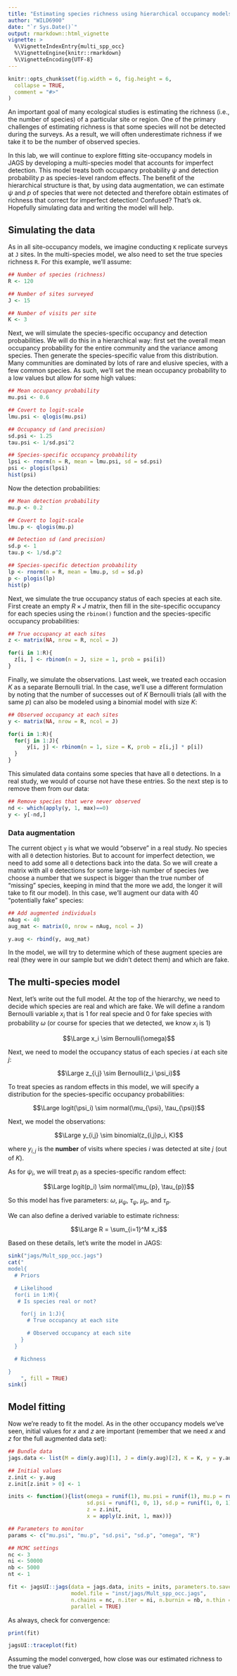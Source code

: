 ```yaml
---
title: "Estimating species richness using hierarchical occupancy models"
author: "WILD6900"
date: "`r Sys.Date()`"
output: rmarkdown::html_vignette
vignette: >
  %\VignetteIndexEntry{multi_spp_occ}
  %\VignetteEngine{knitr::rmarkdown}
  %\VignetteEncoding{UTF-8}
---
```


```r
knitr::opts_chunk$set(fig.width = 6, fig.height = 6,
  collapse = TRUE,
  comment = "#>"
)
```

An important goal of many ecological studies is estimating the richness (i.e., the number of species) of a particular site or region. One of the primary challenges of estimating richness is that some species will not be detected during the surveys. As a result, we will often underestimate richness if we take it to be the number of observed species. 

In this lab, we will continue to explore fitting site-occupancy models in JAGS by developing a multi-species model that accounts for imperfect detection. This model treats both occupancy probability $\psi$ and detection probability $p$ as species-level random effects. The benefit of the hierarchical structure is that, by using data augmentation, we can estimate $\psi$ and $p$ of species that were not detected and therefore obtain estimates of richness that correct for imperfect detection! Confused? That's ok. Hopefully simulating data and writing the model will help.  

## Simulating the data

As in all site-occupancy models, we imagine conducting `K` replicate surveys at `J` sites. In the multi-species model, we also need to set the true species richness `R`. For this example, we'll assume:

```r
## Number of species (richness)
R <- 120

## Number of sites surveyed 
J <- 15

## Number of visits per site
K <- 3
```

Next, we will simulate the species-specific occupancy and detection probabilities. We will do this in a hierarchical way: first set the overall mean occupancy probability for the entire community and the variance among species. Then generate the species-specific value from this distribution. Many communities are dominated by lots of rare and elusive species, with a few common species. As such, we'll set the mean occupancy probability to a low values but allow for some high values:

```r
## Mean occupancy probability
mu.psi <- 0.6

## Covert to logit-scale
lmu.psi <- qlogis(mu.psi)

## Occupancy sd (and precision)
sd.psi <- 1.25
tau.psi <- 1/sd.psi^2

## Species-specific occupancy probability
lpsi <- rnorm(n = R, mean = lmu.psi, sd = sd.psi)
psi <- plogis(lpsi)
hist(psi)
```


Now the detection probabilities:

```r
## Mean detection probability
mu.p <- 0.2

## Covert to logit-scale
lmu.p <- qlogis(mu.p)

## Detection sd (and precision)
sd.p <- 1
tau.p <- 1/sd.p^2

## Species-specific detection probability
lp <- rnorm(n = R, mean = lmu.p, sd = sd.p)
p <- plogis(lp)
hist(p)
```

Next, we simulate the true occupancy status of each species at each site. First create an empty $R \times J$ matrix, then fill in the site-specific occupancy for each species using the `rbinom()` function and the species-specific occupancy probabilities:

```r
## True occupancy at each sites
z <- matrix(NA, nrow = R, ncol = J)

for(i in 1:R){
  z[i, ] <- rbinom(n = J, size = 1, prob = psi[i])
}
```

Finally, we simulate the observations. Last week, we treated each occasion $K$ as a separate Bernoulli trial. In the case, we'll use a different formulation by noting that the number of successes out of $K$ Bernoulli trials (all with the same $p$) can also be modeled using a binomial model with size $K$:

```r
## Observed occupancy at each sites
y <- matrix(NA, nrow = R, ncol = J)

for(i in 1:R){
  for(j in 1:J){
      y[i, j] <- rbinom(n = 1, size = K, prob = z[i,j] * p[i])
  }
}
```

This simulated data contains some species that have all `0` detections. In a real study, we would of course not have these entries. So the next step is to remove them from our data:

```r
## Remove species that were never observed
nd <- which(apply(y, 1, max)==0)
y <- y[-nd,]
```

### Data augmentation

The current object `y` is what we would "observe" in a real study. No species with all `0` detection histories. But to account for imperfect detection, we need to add some all `0` detections back into the data. So we will create a matrix with all `0` detections for some large-ish number of species (we choose a number that we suspect is bigger than the true number of "missing" species, keeping in mind that the more we add, the longer it will take to fit our model). In this case, we'll augment our data with 40 "potentially fake" species:

```r
## Add augmented individuals
nAug <- 40
aug_mat <- matrix(0, nrow = nAug, ncol = J)

y.aug <- rbind(y, aug_mat)
```

In the model, we will try to determine which of these augment species are real (they were in our sample but we didn't detect them) and which are fake. 

## The multi-species model 

Next, let's write out the full model. At the top of the hierarchy, we need to decide which species are real and which are fake. We will define a random Bernoulli variable $x_i$ that is 1 for real specie and 0 for fake species with probability $\omega$ (or course for species that we detected, we know $x_i$ is 1)

$$\Large x_i \sim Bernoulli(\omega)$$

Next, we need to model the occupancy status of each species $i$ at each site $j$:

$$\Large z_{i,j} \sim Bernoulli(z_i \psi_i)$$

To treat species as random effects in this model, we will specify a distribution for the species-specific occupancy probabilities:

$$\Large logit(\psi_i) \sim normal(\mu_{\psi}, \tau_{\psi})$$

Next, we model the observations:

$$\Large y_{i,j} \sim binomial(z_{i,j}p_i, K)$$

where $y_{i,j}$ is the **number** of visits where species $i$ was detected at site $j$ (out of $K$). 

As for $\psi_i$, we will treat $p_i$ as a species-specific random effect:

$$\Large logit(p_i) \sim normal(\mu_{p}, \tau_{p})$$

So this model has five parameters: $\omega$, $\mu_{\psi}$, $\tau_{\psi}$, $\mu_{p}$, and $\tau_{p}$. 

We can also define a derived variable to estimate richness:

$$\Large R = \sum_{i=1}^M x_i$$

Based on these details, let's write the model in JAGS:

```r
sink("jags/Mult_spp_occ.jags")
cat("
model{
  # Priors

  # Likelihood
  for(i in 1:M){
   # Is species real or not?

    for(j in 1:J){
      # True occupancy at each site

      # Observed occupancy at each site
    }
  }

  # Richness

}
    ", fill = TRUE)
sink()
```

## Model fitting 

Now we're ready to fit the model. As in the other occupancy models we've seen, initial values for $x$ and $z$ are important (remember that we need $x$ and $z$ for the full augmented data set):

```r
## Bundle data
jags.data <- list(M = dim(y.aug)[1], J = dim(y.aug)[2], K = K, y = y.aug)

## Initial values 
z.init <- y.aug
z.init[z.init > 0] <- 1

inits <- function(){list(omega = runif(1), mu.psi = runif(1), mu.p = runif(1), 
                         sd.psi = runif(1, 0, 1), sd.p = runif(1, 0, 1),
                         z = z.init,
                         x = apply(z.init, 1, max))}

## Parameters to monitor
params <- c("mu.psi", "mu.p", "sd.psi", "sd.p", "omega", "R")

## MCMC settings
nc <- 3
ni <- 50000
nb <- 5000
nt <- 1

fit <- jagsUI::jags(data = jags.data, inits = inits, parameters.to.save = params, 
                    model.file = "inst/jags/Mult_spp_occ.jags", 
                    n.chains = nc, n.iter = ni, n.burnin = nb, n.thin = nt, 
                    parallel = TRUE)
```

As always, check for convergence:

```r
print(fit)

jagsUI::traceplot(fit)
```

Assuming the model converged, how close was our estimated richness to the true value? 

